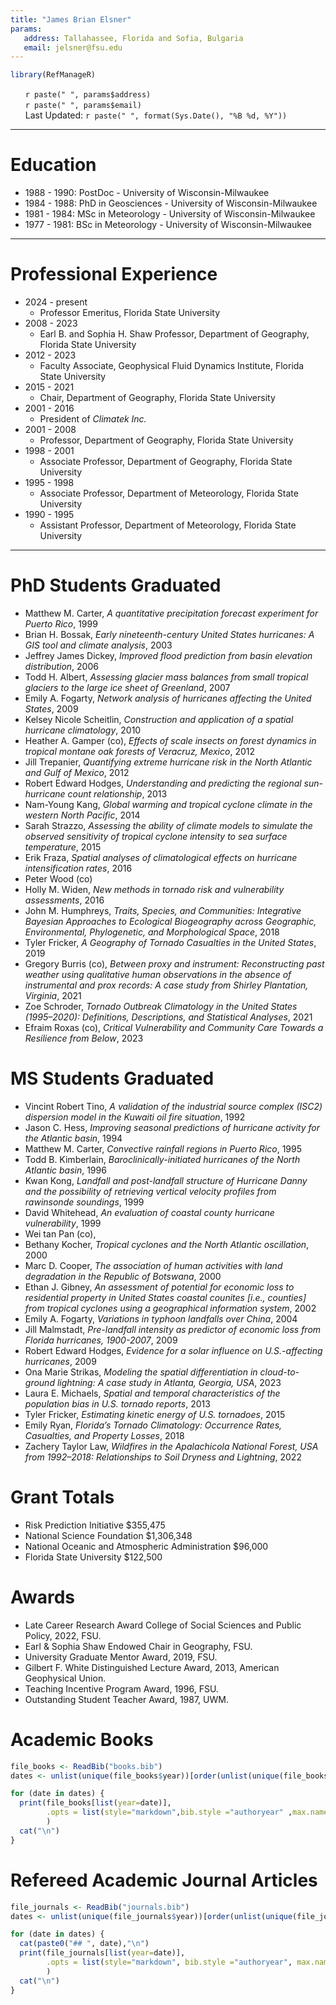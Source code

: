```yaml
---
title: "James Brian Elsner"
params:
   address: Tallahassee, Florida and Sofia, Bulgaria
   email: jelsner@fsu.edu
---
```


<!--html_preserve-->
<style type="text/css">
ul.CV {
list-style-type: none;
}
</style>
<!--/html_preserve-->

```r
library(RefManageR)
```

<ul class="CV">
<li><i class="fa fa-home" aria-hidden="true"></i>  `r paste(" ", params$address)`</li>
<li><i class="fa fa-envelope-o" aria-hidden="true"></i>  `r paste(" ", params$email)`</li>
<li><i class="fa fa-clock-o" aria-hidden="true"></i> Last Updated: `r paste(" ", format(Sys.Date(), "%B %d, %Y"))`</li>
</ul>

*************

# Education

* 1988 - 1990: PostDoc - University of Wisconsin-Milwaukee
* 1984 - 1988: PhD in Geosciences - University of Wisconsin-Milwaukee
* 1981 - 1984: MSc in Meteorology - University of Wisconsin-Milwaukee
* 1977 - 1981: BSc in Meteorology - University of Wisconsin-Milwaukee

*************

# Professional Experience
* 2024 - present
    + Professor Emeritus, Florida State University
* 2008 - 2023
    + Earl B. and Sophia H. Shaw Professor, Department of Geography, Florida State University
* 2012 - 2023
    + Faculty Associate, Geophysical Fluid Dynamics Institute, Florida State University
* 2015 - 2021
    + Chair, Department of Geography, Florida State University
* 2001 - 2016
    + President of *Climatek Inc.*
* 2001 - 2008
    + Professor, Department of Geography, Florida State University
* 1998 - 2001
    + Associate Professor, Department of Geography, Florida State University
* 1995 - 1998
    + Associate Professor, Department of Meteorology, Florida State University
* 1990 - 1995
    + Assistant Professor, Department of Meteorology, Florida State University

*************

# PhD Students Graduated

- Matthew M. Carter, _A quantitative precipitation forecast experiment for Puerto Rico_, 1999
- Brian H. Bossak, _Early nineteenth-century United States hurricanes: A GIS tool and climate analysis_, 2003
- Jeffrey James Dickey, _Improved flood prediction from basin elevation distribution_, 2006
- Todd H. Albert, _Assessing glacier mass balances from small tropical glaciers to the large ice sheet of Greenland_, 2007
- Emily A. Fogarty, _Network analysis of hurricanes affecting the United States_, 2009
- Kelsey Nicole Scheitlin, _Construction and application of a spatial hurricane climatology_, 2010
- Heather A. Gamper (co), _Effects of scale insects on forest dynamics in tropical montane oak forests of Veracruz, Mexico_, 2012
- Jill Trepanier, _Quantifying extreme hurricane risk in the North Atlantic and Gulf of Mexico_, 2012
- Robert Edward Hodges, _Understanding and predicting the regional sun-hurricane count relationship_, 2013
- Nam-Young Kang, _Global warming and tropical cyclone climate in the western North Pacific_, 2014
- Sarah Strazzo, _Assessing the ability of climate models to simulate the observed sensitivity of tropical cyclone intensity to sea surface temperature_, 2015
- Erik Fraza, _Spatial analyses of climatological effects on hurricane intensification rates_, 2016
- Peter Wood (co)
- Holly M. Widen, _New methods in tornado risk and vulnerability assessments_, 2016
- John M. Humphreys, _Traits, Species, and Communities: Integrative Bayesian Approaches to Ecological Biogeography across Geographic, Environmental, Phylogenetic, and Morphological Space_, 2018
- Tyler Fricker, _A Geography of Tornado Casualties in the United States_, 2019
- Gregory Burris (co), _Between proxy and instrument: Reconstructing past weather using qualitative human observations in the absence of instrumental and prox records: A case study from Shirley Plantation, Virginia_, 2021
- Zoe Schroder, _Tornado Outbreak Climatology in the United States (1995–2020): Definitions, Descriptions, and Statistical Analyses_, 2021
- Efraim Roxas (co), _Critical Vulnerability and Community Care Towards a Resilience from Below_, 2023

# MS Students Graduated

- Vincint Robert Tino, _A validation of the industrial source complex (ISC2) dispersion model in the Kuwaiti oil fire situation_, 1992 
- Jason C. Hess, _Improving seasonal predictions of hurricane activity for the Atlantic basin_, 1994
- Matthew M. Carter, _Convective rainfall regions in Puerto Rico_, 1995
- Todd B. Kimberlain, _Baroclinically-initiated hurricanes of the North Atlantic basin_, 1996
- Kwan Kong, _Landfall and post-landfall structure of Hurricane Danny and the possibility of retrieving vertical velocity profiles from rawinsonde soundings_, 1999
- David Whitehead, _An evaluation of coastal county hurricane vulnerability_, 1999
- Wei tan Pan (co), 
- Bethany Kocher, _Tropical cyclones and the North Atlantic oscillation_, 2000
- Marc D. Cooper, _The association of human activities with land degradation in the Republic of Botswana_, 2000
- Ethan J. Gibney, _An assessment of potential for economic loss to residential property in United States coastal counites [i.e., counties] from tropical cyclones using a geographical information system_, 2002
- Emily A. Fogarty, _Variations in typhoon landfalls over China_, 2004
- Jill Malmstadt, _Pre-landfall intensity as predictor of economic loss from Florida hurricanes, 1900-2007_, 2009
- Robert Edward Hodges, _Evidence for a solar influence on U.S.-affecting hurricanes_, 2009
- Ona Marie Strikas, _Modeling the spatial differentiation in cloud-to-ground lightning: A case study in Atlanta, Georgia, USA_, 2023
- Laura E. Michaels, _Spatial and temporal characteristics of the population bias in U.S. tornado reports_, 2013
- Tyler Fricker, _Estimating kinetic energy of U.S. tornadoes_, 2015
- Emily Ryan, _Florida's Tornado Climatology: Occurrence Rates, Casualties, and Property Losses_, 2018
- Zachery Taylor Law, _Wildfires in the Apalachicola National Forest, USA from 1992–2018: Relationships to Soil Dryness and Lightning_, 2022

# Grant Totals

* Risk Prediction Initiative $355,475
* National Science Foundation $1,306,348 
* National Oceanic and Atmospheric Administration $96,000
* Florida State University $122,500

# Awards

* Late Career Research Award College of Social Sciences and Public Policy, 2022, FSU.
* Earl & Sophia Shaw Endowed Chair in Geography, FSU.
* University Graduate Mentor Award, 2019, FSU.
* Gilbert F. White Distinguished Lecture Award, 2013, American Geophysical Union.
* Teaching Incentive Program Award, 1996, FSU.
* Outstanding Student Teacher Award, 1987, UWM.

# Academic Books

```r
file_books <- ReadBib("books.bib")
dates <- unlist(unique(file_books$year))[order(unlist(unique(file_books$year)),decreasing = TRUE)]

for (date in dates) {
  print(file_books[list(year=date)],
        .opts = list(style="markdown",bib.style ="authoryear" ,max.names = 10, dashed=FALSE)
        )
  cat("\n")
}
```

# Refereed Academic Journal Articles

```r
file_journals <- ReadBib("journals.bib")
dates <- unlist(unique(file_journals$year))[order(unlist(unique(file_journals$year)), decreasing = TRUE)]

for (date in dates) {
  cat(paste0("## ", date),"\n")
  print(file_journals[list(year=date)],
        .opts = list(style="markdown", bib.style ="authoryear", max.names = 10, dashed=FALSE)
        )
  cat("\n")
}
```
